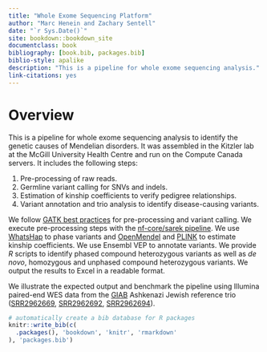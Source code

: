 ```yaml
--- 
title: "Whole Exome Sequencing Platform"
author: "Marc Henein and Zachary Sentell"
date: "`r Sys.Date()`"
site: bookdown::bookdown_site
documentclass: book
bibliography: [book.bib, packages.bib]
biblio-style: apalike
description: "This is a pipeline for whole exome sequencing analysis."
link-citations: yes
---
```


# Overview

This is a pipeline for whole exome sequencing analysis to identify the genetic causes of Mendelian disorders. It was assembled in the Kitzler lab at the McGill University Health Centre and run on the Compute Canada servers. It includes the following steps:

1. Pre-processing of raw reads.
2. Germline variant calling for SNVs and indels.
3. Estimation of kinship coefficients to verify pedigree relationships.
4. Variant annotation and trio analysis to identify disease-causing variants.

We follow [GATK best practices](https://gatk.broadinstitute.org/hc/en-us/sections/360007226651-Best-Practices-Workflows) for pre-processing and variant calling. We execute pre-processing steps with the [nf-core/sarek pipeline](https://nf-co.re/sarek/3.2.3). We use [WhatsHap](https://whatshap.readthedocs.io/en/latest/) to phase variants and [OpenMendel](https://openmendel.github.io/) and [PLINK](https://zzz.bwh.harvard.edu/plink/) to estimate kinship coefficients. We use Ensembl VEP to annotate variants. We provide *R* scripts to identify phased compound heterozygous variants as well as *de novo*, homozygous and unphased compound heterozygous variants. We output the results to Excel in a readable format.

We illustrate the expected output and benchmark the pipeline using Illumina paired-end WES data from the [GIAB](https://www.nist.gov/programs-projects/genome-bottle) Ashkenazi Jewish reference trio ([SRR2962669](https://www.ncbi.nlm.nih.gov/sra/?term=SRR2962669), [SRR2962692](https://www.ncbi.nlm.nih.gov/sra/?term=SRR2962692), [SRR2962694](https://www.ncbi.nlm.nih.gov/sra/?term=SRR2962694)).

```r
# automatically create a bib database for R packages
knitr::write_bib(c(
  .packages(), 'bookdown', 'knitr', 'rmarkdown'
), 'packages.bib')
```
